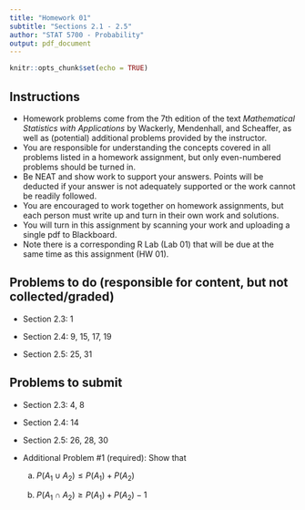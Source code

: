 ```yaml
---
title: "Homework 01"
subtitle: "Sections 2.1 - 2.5"
author: "STAT 5700 - Probability"
output: pdf_document
---
```


```r
knitr::opts_chunk$set(echo = TRUE)
```

## Instructions

- Homework problems come from the 7th edition of the text *Mathematical Statistics with Applications* by Wackerly, Mendenhall, and Scheaffer, as well as (potential) additional problems provided by the instructor.
- You are responsible for understanding the concepts covered in all problems listed in a homework assignment, but only even-numbered problems should be turned in. 
- Be NEAT and show work to support your answers. Points will be deducted if your answer is not adequately supported or the work cannot be readily followed. 
- You are encouraged to work together on homework assignments, but each person must write up and turn in their own work and solutions. 
- You will turn in this assignment by scanning your work and uploading a single pdf to Blackboard. 
- Note there is a corresponding R Lab (Lab 01) that will be due at the same time as this assignment (HW 01). 

## Problems to do (responsible for content, but not collected/graded)

+ Section 2.3: 1

+ Section 2.4: 9, 15, 17, 19

+ Section 2.5: 25, 31

<!-- + Section 2.6: 37, 41, 43, 51, 57, 59, 61 -->

## Problems to submit

+ Section 2.3: 4, 8

+ Section 2.4: 14

+ Section 2.5: 26, 28, 30

<!-- + Section 2.6: 38, 42, 46, 48, 50, 58, 64, 68 -->

+ Additional Problem #1 (required): Show that 

    a) $P(A_1 \cup A_2) \leq P(A_1) + P(A_2)$

    b) $P(A_1 \cap A_2) \geq P(A_1) + P(A_2) - 1$